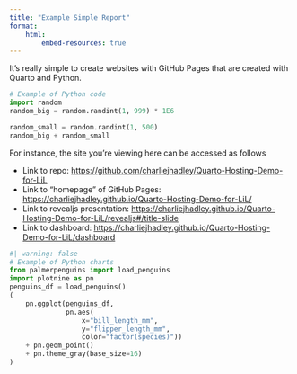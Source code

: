 ```yaml
---
title: "Example Simple Report"
format: 
    html:
        embed-resources: true
---
```


It's really simple to create websites with GitHub Pages that are created with Quarto and Python.

```python
# Example of Python code
import random
random_big = random.randint(1, 999) * 1E6

random_small = random.randint(1, 500)
random_big + random_small
```

For instance, the site you're viewing here can be accessed as follows

- Link to repo: <https://github.com/charliejhadley/Quarto-Hosting-Demo-for-LiL>
- Link to "homepage" of GitHub Pages: <https://charliejhadley.github.io/Quarto-Hosting-Demo-for-LiL/>
- Link to revealjs presentation: <https://charliejhadley.github.io/Quarto-Hosting-Demo-for-LiL/revealjs#/title-slide>
- Link to dashboard: <https://charliejhadley.github.io/Quarto-Hosting-Demo-for-LiL/dashboard>


```python
#| warning: false
# Example of Python charts
from palmerpenguins import load_penguins
import plotnine as pn
penguins_df = load_penguins()
(
    pn.ggplot(penguins_df,
              pn.aes(
                  x="bill_length_mm",
                  y="flipper_length_mm",
                  color="factor(species)"))
    + pn.geom_point()
    + pn.theme_gray(base_size=16)
)
```
